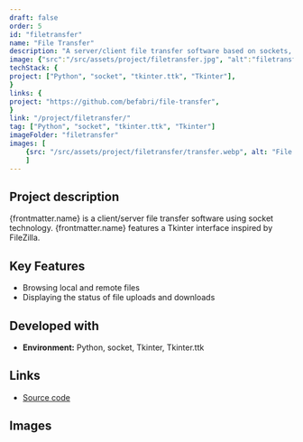 ```yaml
---
draft: false
order: 5
id: "filetransfer"
name: "File Transfer"
description: "A server/client file transfer software based on sockets, featuring a Tkinter interface."
image: {"src":"/src/assets/project/filetransfer.jpg", "alt":"filetransfer"}
techStack: {
project: ["Python", "socket", "tkinter.ttk", "Tkinter"],
}
links: {
project: "https://github.com/befabri/file-transfer",
}
link: "/project/filetransfer/"
tag: ["Python", "socket", "tkinter.ttk", "Tkinter"]
imageFolder: "filetransfer"
images: [
    {src: "/src/assets/project/filetransfer/transfer.webp", alt: "File transfer demo"}
    ]
---
```


## Project description

{frontmatter.name} is a client/server file transfer software using socket technology. {frontmatter.name} features a Tkinter interface inspired by FileZilla.

## Key Features

- Browsing local and remote files
- Displaying the status of file uploads and downloads

## Developed with

-   **Environment:** Python, socket, Tkinter, Tkinter.ttk

## Links

-   [Source code](https://github.com/befabri/file-transfer)

## Images

